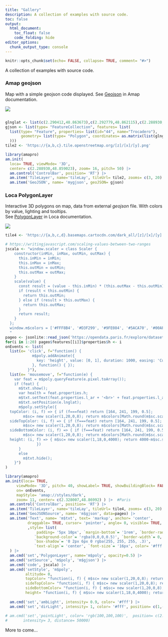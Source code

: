 ```yaml
---
title: "Gallery"
description: A collection of examples with source code.
toc: false
output:
  html_document:
    toc_float: false
    code_folding: hide
editor_options: 
  chunk_output_type: console
---
```


```r
knitr::opts_chunk$set(echo= FALSE, collapse= TRUE, comment= "#>")
```

A collection of examples with source code.

### Amap geojson
Map with a simple geojson code displayed.
See [Geojson](https://a.amap.com/jsapi/static/doc/index.html#geojson) in Amap documentation.

![](media/geojson.jpg)

```r

glnglat <- list(c(2.290412,48.863673),c(2.292779,48.862115),c(2.288930,48.859023),c(2.289799,48.860950),c(2.290633,48.861634),c(2.289015,48.861835),c(2.287414,48.860088),c(2.286171,48.860614),c(2.287397,48.862586))
gjson <- list(type= "FeatureCollection", features= list(
  list(type= "Feature", properties= list(id="44", name="Trocadero"), 
       geometry= list(type= "Polygon", coordinates= as.matrix(list(glnglat)))
  )))
tile2 <- 'https://{a,b,c}.tile.openstreetmap.org/[z]/[x]/[y].png'

library(amapro)
am.init(
  loca= TRUE, viewMode= '3D',
  center= c(2.288930,48.859023), zoom= 16, pitch= 50) |>
  am.control('ControlBar', position= 'RT') |> 
  am.item('TileLayer', name='tileLay', tileUrl= tile2, zooms= c(3, 20) ) |>
  am.item('GeoJSON', name= 'mygjson', geoJSON= gjson)
```

### Loca PolygonLayer
Interactive 3D polygons on map, data from external _geojson_ file.
With colors by value, lighting and tooltips.  
See [PolygonLayer](https://a.amap.com/Loca/static/loca-v2/doc/html/index.html#polygonlayer) in Loca documentation.  
  
![](media/poly3D.light.jpg)



```r
tile4 <- 'https://{a,b,c,d}.basemaps.cartocdn.com/dark_all/[z]/[x]/[y].png'

# https://writingjavascript.com/scaling-values-between-two-ranges
jscala <- "window.scaler = class Scaler {
    constructor(inMin, inMax, outMin, outMax) {
      this.inMin = inMin;
      this.inMax = inMax;
      this.outMin = outMin;
      this.outMax = outMax;
    }
    scale(value) {
      const result = (value - this.inMin) * (this.outMax - this.outMin) / (this.inMax - this.inMin) + this.outMin;
      if (result < this.outMin) {
        return this.outMin;
      } else if (result > this.outMax) {
        return this.outMax;
      }
      return result;
    }
  }; 
  window.m$colors = ['#FFF8B4', '#D3F299', '#9FE084', '#5ACA70', '#00AF53', '#00873A', '#006B31', '#004835', '#003829'].reverse();
  "
pageo <- jsonlite::read_json('https://opendata.paris.fr/explore/dataset/arrondissements/download/?format=geojson&lang=fr')
for(i in 1:20) pageo$features[[i]]$properties$h <- i
onEvents <- list(
  list(e= 'click', f="function() {
            m$poly.addAnimate({
              key: 'height', value: [0, 1], duration: 1000, easing: 'CubicInOut'
            }, function() { });  
          }"),
  list(e= 'mousemove', f="function(e) {
    var feat = m$poly.queryFeature(e.pixel.toArray());
    if (feat) {
      m$txt.show();
      var health = feat.properties.h;
      m$txt.setText(feat.properties.l_ar + '<br>' + feat.properties.l_aroff + '<br> value:' + health);
      m$txt.setPosition(e.lnglat);
      m$poly.setStyle({
  topColor: (i, f) => { if (f===feat) return [164, 241, 199, 0.5];
        m$sc= new scaler(1,20,0,8); return m$colors[Math.round(m$sc.scale(f.properties.h))]; },
  sideTopColor: (i, f) => { if (f===feat) return [164, 241, 199, 0.5];
        m$sc= new scaler(1,20,0,8); return m$colors[Math.round(m$sc.scale(f.properties.h))]; },
  sideBottomColor: (i, f) => { if (f===feat) return [164, 241, 199, 0.5];
        m$sc= new scaler(1,20,0,8); return m$colors[Math.round(m$sc.scale(f.properties.h))]; },
  height: (i, f) => { m$sc= new scaler(1,18,0,4000); return 4000-m$sc.scale(f.properties.h); }
              })
      } 
      else
        m$txt.hide();
    }")
)

library(amapro)
am.init(loca= TRUE,
     viewMode= '3D', pitch= 40, showLabel= TRUE, showBuildingBlock= FALSE,
     on= onEvents,
     mapStyle= 'amap://styles/dark', 
     zoom= 11, center= c(2.328007,48.86992) ) |>  #Paris
  am.control('ControlBar', position= 'RT') |> 
  am.item('TileLayer', name='tileLay', tileUrl= tile4, zooms= c(3, 20) ) |>
  am.item('GeoJSONSource', name= 'm$gjson', data=pageo) |>
  am.item('Text', name= 'm$txt', text= 'markup', anchor= 'center', 
          draggable= TRUE, cursor= 'pointer', angle= 0, visible= TRUE, offset= c(0, -40)
          ,style= list(
              padding= '5px 10px', `margin-bottom`= '1rem', `border-radius`= '.25rem',
             `background-color`= 'rgba(0,0,0,0.5)', `border-width`= 0,
             `box-shadow`= '0 2px 6px 0 rgba(255, 255, 255, .3)',
             `text-align`= 'center', `font-size`= '16px', color= '#fff')
  ) |>
  am.cmd('set','PolygonLayer', name='m$poly', opacity=0.5) |> 
  am.cmd('setSource', 'm$poly', 'm$gjson') |>
  am.cmd('code', jscala) |>
  am.cmd('setStyle', 'm$poly',
         altitude= 0,
         topColor= "function(i, f) { m$sc= new scaler(1,20,0,8); return m$colors[Math.round(m$sc.scale(f.properties.h))]; }",
         sideTopColor= "function(i, f) { m$sc= new scaler(1,20,0,8); return m$colors[Math.round(m$sc.scale(f.properties.h))]; }",
         sideBottomColor= "function(i, f) { m$sc= new scaler(1,20,0,8); return m$colors[Math.round(m$sc.scale(f.properties.h))]; }",
         height= "function(i, f) { m$sc= new scaler(1,18,0,4000); return 4000-m$sc.scale(f.properties.h); }") |>
         
  am.cmd('set','ambLight', intensity= 0.9, color= '#fff') |>
  am.cmd('set','dirLight', intensity= 1, color= '#fff', position= c(1,-1, 0), target= c(0,0,0))
  
# am.cmd('set','pointLight', color= 'rgb(100,100,100)',  position= c(2.328007,46.86992, 2000),
#       intensity= 3, distance= 50000)
```

More to come...
